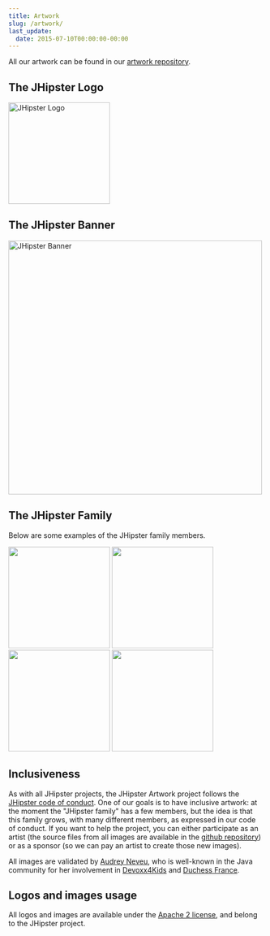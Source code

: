 ```yaml
---
title: Artwork
slug: /artwork/
last_update:
  date: 2015-07-10T00:00:00-00:00
---
```


All our artwork can be found in our [artwork repository](https://github.com/jhipster/jhipster-artwork).


## The JHipster Logo

<img src="/jhipster-artwork/logos/JHipster%20bowtie%20-%20square.png" alt="JHipster Logo" width="200"/>


## The JHipster Banner

<img src="/jhipster-artwork/logos/JHipster%20banner.png" alt="JHipster Banner" width="500"/>


## The JHipster Family

Below are some examples of the JHipster family members.

<div>
  <img src="/jhipster-artwork/family/jhipster_family_member_0.svg" width="200"/>
  <img src="/jhipster-artwork/family/jhipster_family_member_1.svg" width="200"/>
  <img src="/jhipster-artwork/family/jhipster_family_member_2.svg" width="200"/>
  <img src="/jhipster-artwork/family/jhipster_family_member_3.svg" width="200"/>
</div>


## Inclusiveness

As with all JHipster projects, the JHipster Artwork project follows the [JHipster code of conduct](https://github.com/jhipster/generator-jhipster/blob/main/CODE_OF_CONDUCT.md). One of our goals is to have inclusive artwork: at the moment the "JHipster family" has a few members, but the idea is that this family grows, with many different members, as expressed in our code of conduct. If you want to help the project, you can either participate as an artist (the source files from all images are available in the [github repository](https://github.com/jhipster/jhipster-artwork)) or as a sponsor (so we can pay an artist to create those new images).

All images are validated by [Audrey Neveu](https://x.com/Audrey_Neveu), who is well-known in the Java community for her involvement in [Devoxx4Kids](http://www.devoxx4kids.org/) and [Duchess France](https://www.duchess-france.org/).


## Logos and images usage

All logos and images are available under the [Apache 2 license](pathname:///LICENSE.txt), and belong to the JHipster project.
